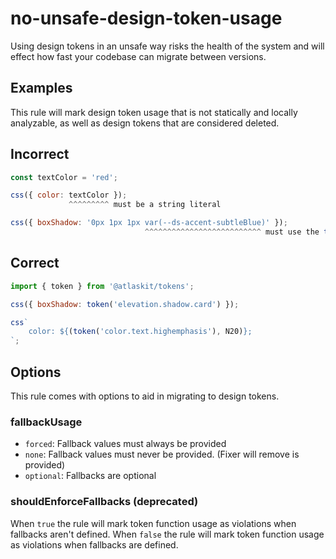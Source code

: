 # no-unsafe-design-token-usage

Using design tokens in an unsafe way risks the health of the system and will effect how fast your
codebase can migrate between versions.

## Examples

This rule will mark design token usage that is not statically and locally analyzable, as well as
design tokens that are considered deleted.

## Incorrect

```js
const textColor = 'red';

css({ color: textColor });
             ^^^^^^^^^ must be a string literal
```

```js
css({ boxShadow: '0px 1px 1px var(--ds-accent-subtleBlue)' });
                              ^^^^^^^^^^^^^^^^^^^^^^^^^^ must use the token() function
```

## Correct

```js
import { token } from '@atlaskit/tokens';

css({ boxShadow: token('elevation.shadow.card') });

css`
    color: ${(token('color.text.highemphasis'), N20)};
`;
```

## Options

This rule comes with options to aid in migrating to design tokens.

### fallbackUsage

-   `forced`: Fallback values must always be provided
-   `none`: Fallback values must never be provided. (Fixer will remove is provided)
-   `optional`: Fallbacks are optional

### shouldEnforceFallbacks (deprecated)

When `true` the rule will mark token function usage as violations when fallbacks aren't defined.
When `false` the rule will mark token function usage as violations when fallbacks are defined.
